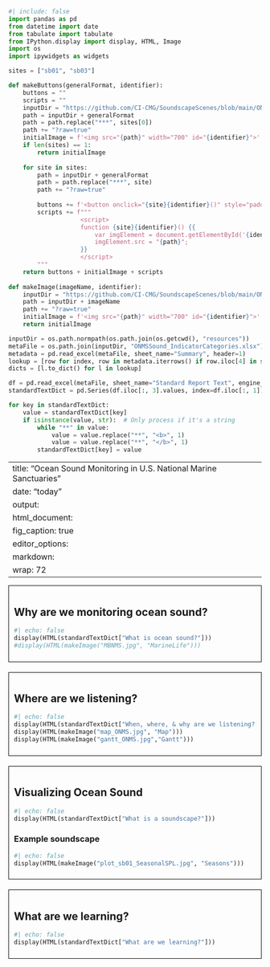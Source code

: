 ```python
#| include: false
import pandas as pd
from datetime import date
from tabulate import tabulate
from IPython.display import display, HTML, Image
import os
import ipywidgets as widgets

sites = ["sb01", "sb03"]

def makeButtons(generalFormat, identifier):
    buttons = ""
    scripts = ""
    inputDir = "https://github.com/CI-CMG/SoundscapeScenes/blob/main/ONMS-Sound/report/"
    path = inputDir + generalFormat
    path = path.replace("***", sites[0])
    path += "?raw=true"
    initialImage = f'<img src="{path}" width="700" id="{identifier}">'
    if len(sites) == 1:
        return initialImage
    
    for site in sites:
        path = inputDir + generalFormat
        path = path.replace("***", site)
        path += "?raw=true"
        
        buttons += f'<button onclick="{site}{identifier}()" style="padding: 10px; color: white; margin: 4px 4px; background-color: #008CBA;">{site}</button>'
        scripts += f"""
                    <script>
                    function {site}{identifier}() {{
                        var imgElement = document.getElementById('{identifier}');
                        imgElement.src = "{path}";
                    }}
                    </script>
        """
    return buttons + initialImage + scripts
  
def makeImage(imageName, identifier):
    inputDir = "https://github.com/CI-CMG/SoundscapeScenes/blob/main/ONMS-Sound/report/"
    path = inputDir + imageName
    path += "?raw=true"
    initialImage = f'<img src="{path}" width="700" id="{identifier}">'
    return initialImage

inputDir = os.path.normpath(os.path.join(os.getcwd(), "resources"))
metaFile = os.path.join(inputDir, "ONMSSound_IndicatorCategories.xlsx")
metadata = pd.read_excel(metaFile, sheet_name="Summary", header=1)
lookup = [row for index, row in metadata.iterrows() if row.iloc[4] in sites]
dicts = [l.to_dict() for l in lookup]

df = pd.read_excel(metaFile, sheet_name="Standard Report Text", engine_kwargs={'keep_links': True})
standardTextDict = pd.Series(df.iloc[:, 3].values, index=df.iloc[:, 1]).to_dict()

for key in standardTextDict:
    value = standardTextDict[key]
    if isinstance(value, str):  # Only process if it's a string
        while "**" in value:
            value = value.replace("**", "<b>", 1)
            value = value.replace("**", "</b>", 1)
        standardTextDict[key] = value
```

---
title: "Ocean Sound Monitoring in U.S. National Marine Sanctuaries"
date: "today"
output: 
  html_document: 
    fig_caption: true
editor_options: 
  markdown: 
    wrap: 72
---

::: {style="border: 1px solid black; padding: 10px; margin-bottom: 20px;"}
## Why are we monitoring ocean sound?
```python
#| echo: false
display(HTML(standardTextDict["What is ocean sound?"]))
#display(HTML(makeImage("MBNMS.jpg", "MarineLife")))
```
:::

::: {style="border: 1px solid black; padding: 10px; margin-bottom: 20px;"}
## Where are we listening?
```python
#| echo: false
display(HTML(standardTextDict["When, where, & why are we listening?"]))
display(HTML(makeImage("map_ONMS.jpg", "Map")))
display(HTML(makeImage("gantt_ONMS.jpg","Gantt")))
```
:::

::: {style="border: 1px solid black; padding: 10px; margin-bottom: 20px;"}
## Visualizing Ocean Sound
```python
#| echo: false
display(HTML(standardTextDict["What is a soundscape?"]))
```
### Example soundscape
```python
#| echo: false
display(HTML(makeImage("plot_sb01_SeasonalSPL.jpg", "Seasons")))
```
:::

::: {style="border: 1px solid black; padding: 10px; margin-bottom: 20px;"}
## What are we learning?
```python
#| echo: false
display(HTML(standardTextDict["What are we learning?"]))
```
:::
